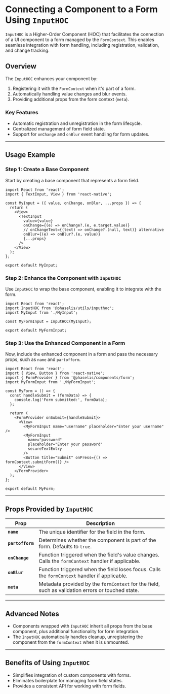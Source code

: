 
# Connecting a Component to a Form Using `InputHOC`

`InputHOC` is a Higher-Order Component (HOC) that facilitates the connection of a UI component to a form managed by the `FormContext`. This enables seamless integration with form handling, including registration, validation, and change tracking.

## Overview

The `InputHOC` enhances your component by:

1. Registering it with the `FormContext` when it's part of a form.
2. Automatically handling value changes and blur events.
3. Providing additional props from the form context (`meta`).
### Key Features

- Automatic registration and unregistration in the form lifecycle.
- Centralized management of form field state.
- Support for `onChange` and `onBlur` event handling for form updates.

---

## Usage Example

### Step 1: Create a Base Component

Start by creating a base component that represents a form field.

```tsx
import React from 'react';
import { TextInput, View } from 'react-native';

const MyInput = ({ value, onChange, onBlur, ...props }) => {
  return (
    <View>
      <TextInput
        value={value}
        onChange={(e) => onChange?.(e, e.target.value)}
        // onChangeText={(text) => onChange?.(null, text)} alternative
        onBlur={(e) => onBlur?.(e, value)}
        {...props}
      />
    </View>
  );
};

export default MyInput;
```

### Step 2: Enhance the Component with `InputHOC`

Use `InputHOC` to wrap the base component, enabling it to integrate with the form.

```tsx
import React from 'react';
import InputHOC from '@phaselis/utils/inputhoc';
import MyInput from './MyInput';

const MyFormInput = InputHOC(MyInput);

export default MyFormInput;
```

### Step 3: Use the Enhanced Component in a Form

Now, include the enhanced component in a form and pass the necessary props, such as `name` and `partofform`.

```tsx
import React from 'react';
import { View, Button } from 'react-native';
import { FormProvider } from '@phaselis/components/form';
import MyFormInput from './MyFormInput';

const MyForm = () => {
  const handleSubmit = (formData) => {
    console.log('Form submitted:', formData);
  };

  return (
    <FormProvider onSubmit={handleSubmit}>
      <View>
        <MyFormInput name="username" placeholder="Enter your username" />
        <MyFormInput
          name="password"
          placeholder="Enter your password"
          secureTextEntry
        />
        <Button title="Submit" onPress={() => formContext.submitForm()} />
      </View>
    </FormProvider>
  );
};

export default MyForm;
```

---

## Props Provided by `InputHOC`

| Prop        | Description                                                                                   |
|-------------|-----------------------------------------------------------------------------------------------|
| **`name`**  | The unique identifier for the field in the form.                                              |
| **`partofform`** | Determines whether the component is part of the form. Defaults to `true`.                   |
| **`onChange`** | Function triggered when the field's value changes. Calls the `formContext` handler if applicable. |
| **`onBlur`**   | Function triggered when the field loses focus. Calls the `formContext` handler if applicable. |
| **`meta`**     | Metadata provided by the `formContext` for the field, such as validation errors or touched state. |

---

## Advanced Notes

- Components wrapped with `InputHOC` inherit all props from the base component, plus additional functionality for form integration.
- The `InputHOC` automatically handles cleanup, unregistering the component from the `formContext` when it is unmounted.

---

## Benefits of Using `InputHOC`

- Simplifies integration of custom components with forms.
- Eliminates boilerplate for managing form field states.
- Provides a consistent API for working with form fields.
